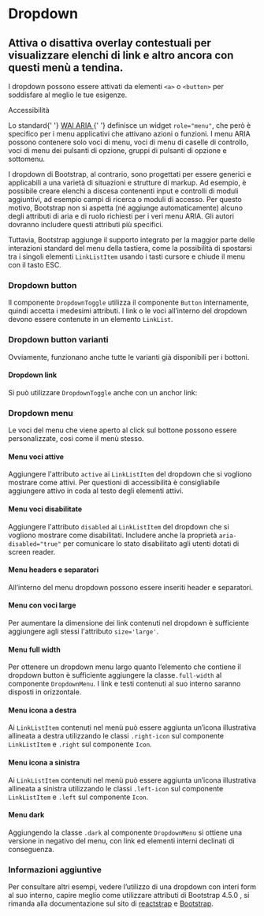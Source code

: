 
<Meta title='Documentazione/Componenti/Dropdown' of={Dropdown} />

# Dropdown

## Attiva o disattiva overlay contestuali per visualizzare elenchi di link e altro ancora con questi menù a tendina.

I dropdown possono essere attivati da elementi <Code>&lt;a&gt;</Code> o <Code>&lt;button&gt;</Code> per soddisfare al meglio le tue esigenze.

<div className='docs'>
  <Callout color='success'>
    <CalloutTitle>Accessibilità</CalloutTitle>
    <CalloutText>
      <p>
        Lo standard{' '}
        <a href='https://www.w3.org/TR/wai-aria/' target='_blank noreferrer'>
          WAI ARIA
        </a>{' '}
        definisce un widget <Code>role="menu"</Code>, che però è specifico per i
        menu applicativi che attivano azioni o funzioni. I menu ARIA possono
        contenere solo voci di menu, voci di menu di caselle di controllo, voci
        di menu dei pulsanti di opzione, gruppi di pulsanti di opzione e
        sottomenu.
      </p>
      <p>
        I dropdown di Bootstrap, al contrario, sono progettati per essere
        generici e applicabili a una varietà di situazioni e strutture di
        markup. Ad esempio, è possibile creare elenchi a discesa contenenti
        input e controlli di moduli aggiuntivi, ad esempio campi di ricerca o
        moduli di accesso. Per questo motivo, Bootstrap non si aspetta (né
        aggiunge automaticamente) alcuno degli attributi di aria e di ruolo
        richiesti per i veri menu ARIA. Gli autori dovranno includere questi
        attributi più specifici.
      </p>
      <p>
        Tuttavia, Bootstrap aggiunge il supporto integrato per la maggior parte
        delle interazioni standard del menu della tastiera, come la possibilità
        di spostarsi tra i singoli elementi <Code>LinkListItem</Code> usando i
        tasti cursore e chiude il menu con il tasto ESC.
      </p>
    </CalloutText>
  </Callout>
</div>

### Dropdown button

Il componente `DropdownToggle` utilizza il componente `Button` internamente, quindi accetta i medesimi attributi. I link o le voci all’interno del dropdown devono essere contenute in un elemento `LinkList`.

<Canvas>
  <Story id='componenti-dropdown--esempi' />
</Canvas>

### Dropdown button varianti

Ovviamente, funzionano anche <LinkTo kind="documentazione-componenti-bottoni--page#varianti-di-colore">tutte le varianti</LinkTo> già disponibili per i bottoni.

<Canvas>
  <Story id='componenti-dropdown--variante-bottoni' />
</Canvas>

#### Dropdown link

Si può utilizzare `DropdownToggle` anche con un anchor link:

<Canvas>
  <Story id='componenti-dropdown--link' />
</Canvas>

### Dropdown menu

Le voci del menu che viene aperto al click sul bottone possono essere personalizzate, così come il menù stesso.

#### Menu voci attive

Aggiungere l'attributo `active` ai `LinkListItem` del dropdown che si vogliono mostrare come attivi. Per questioni di accessibilità è consigliabile aggiungere <span class="sr-only"> attivo</span> in coda al testo degli elementi attivi.

<Canvas>
  <Story id='componenti-dropdown-dropdown-menu--menu-voci-attive' />
</Canvas>

#### Menu voci disabilitate

Aggiungere l'attributo `disabled` ai `LinkListItem` del dropdown che si vogliono mostrare come disabilitati. Includere anche la proprietà `aria-disabled="true"` per comunicare lo stato disabilitato agli utenti dotati di screen reader.

<Canvas>
  <Story id='componenti-dropdown-dropdown-menu--menu-voci-disabilitate' />
</Canvas>

#### Menu headers e separatori

All’interno del menu dropdown possono essere inseriti header e separatori.

<Canvas>
  <Story id='componenti-dropdown-dropdown-menu--menu-headers-e-separatori' />
</Canvas>

#### Menu con voci large

Per aumentare la dimensione dei link contenuti nel dropdown è sufficiente aggiungere agli stessi l'attributo `size='large'`.

<Canvas>
  <Story id='componenti-dropdown-dropdown-menu--menu-con-voci-large' />
</Canvas>

#### Menu full width

Per ottenere un dropdown menu largo quanto l’elemento che contiene il dropdown button è sufficiente aggiungere la classe`.full-width` al componente `DropdownMenu`. I link e testi contenuti al suo interno saranno disposti in orizzontale.

<Canvas>
  <Story id='componenti-dropdown-dropdown-menu--menu-full-width' />
</Canvas>

#### Menu icona a destra

Ai `LinkListItem` contenuti nel menù può essere aggiunta un’icona illustrativa allineata a destra utilizzando le classi `.right-icon` sul componente `LinkListItem` e `.right` sul componente `Icon`.

<Canvas>
  <Story id='componenti-dropdown-dropdown-menu--menu-icona-a-destra' />
</Canvas>

#### Menu icona a sinistra

Ai `LinkListItem` contenuti nel menù può essere aggiunta un’icona illustrativa allineata a sinistra utilizzando le classi `.left-icon` sul componente `LinkListItem` e `.left` sul componente `Icon`.

<Canvas>
  <Story id='componenti-dropdown-dropdown-menu--menu-icona-a-sinistra' />
</Canvas>

#### Menu dark

Aggiungendo la classe `.dark` al componente `DropdownMenu` si ottiene una versione in negativo del menu, con link ed elementi interni declinati di conseguenza.

<Canvas>
  <Story id='componenti-dropdown-dropdown-menu--menu-dark' />
</Canvas>

### Informazioni aggiuntive

Per consultare altri esempi, vedere l’utilizzo di una dropdown con interi form al suo interno, capire meglio come utilizzare attributi di Bootstrap 4.5.0 , si rimanda alla documentazione sul sito di [reactstrap](https://reactstrap.github.io/components/dropdowns/) e [Bootstrap](https://getbootstrap.com/docs/4.5/components/dropdowns/).
